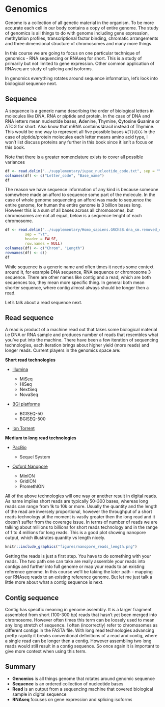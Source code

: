# Genomics

Genome is a collection of all genetic material in the organism. To be more accurate each cell in our body contains a copy of entire genome. The study of genomics is all things to do with genome including gene expression, methylation profiles, transcriptional factor binding, chromatic arrangements and three dimensional structure of chromosomes and many more things.

In this course we are going to focus on one particular technique of genomics - RNA sequencing or RNAseq for short. This is a study of primarily but not limited to gene expression. Other common application of RNAseq are study of splicing and isoforms.

In genomics everything rotates around sequence information, let's look into biological sequence next.

## Sequence

A sequence is a generic name describing the order of biological letters in molecules like DNA, RNA or piptide and protein. In the case of DNA and RNA letters mean nucleotide bases, **A**denine, **T**hymine, **C**ytosine **G**uanine or ATCG for short. Also know that mRNA contains **U**racil instead of Thymine. This would be one way to represent all five possible bases `A[T|U]CG`
In the case of piptide/protein molecules each letter means amino acid type, I won't list discuss proteins any further in this book since it isn't a focus on this book. 

Note that there is a greater nomenclature exists to cover all possible variances

```r
df <- read.delim("../supplementary/iupac_nucleotide_code.txt", sep = "\t", header = FALSE, row.names = NULL)
colnames(df) <- c("Letter_code", "Base_name")
df
```

The reason we have sequence information of any kind is because someone somewhere made an afford to sequence some part of the molecule. In the case of whole genome sequencing an afford was made to sequence the entire genome, for human the entire genome is 3 billion bases long. However this is a sum of all bases across all chromosomes, but chromosomes are not all equal, below is a sequence lenght of each chromosome.

```r
df <- read.delim("../supplementary/Homo_sapiens.GRCh38.dna_sm.removed_contigs.chromSizes",
		 sep = "\t",
		 header = FALSE,
		 row.names = NULL)
colnames(df) <- c("Chrom", "Length")
rownames(df) <- c()
df
```

While sequence is a generic name and often times it needs some context around it, for example DNA sequence, RNA sequence or chromosome 3 sequence. There are other names like contig and a read, which are both sequences too, they mean more specific thing. 
In general both mean shorter sequence, where contig almost always should be longer then a read. 

Let's talk about a read sequence next.

## Read sequence

A read is product of a machine read out that takes some biological material i.e DNA or RNA sample and produces number of reads that resembles what you've put into the machine. There have been a few iteration of sequencing technologies, each iteration brings about higher yield (more reads) and longer reads. Current players in the genomics space are:

**Short read technologies**

- [Illumina](https://www.illumina.com/)

    - MiSeq
    - HiSeq
    - NextSeq
    - NovaSeq

- [BGI platforms](https://www.bgi.com/global/resources/sequencing-platforms/)

    - BGISEQ-50
    - BGISEQ-500

- [Ion Torrent](https://www.thermofisher.com/au/en/home/brands/ion-torrent.html)

**Medium to long read technologies**

- [PacBio](https://www.pacb.com/)

    - Sequel System

- [Oxford Nanopore](https://nanoporetech.com/)

    - MinION
    - GridION
    - PromethION

All of the above technologies will one way or another result in digital reads. As name implies short reads are typically 50-300 bases, whereas long reads can range from 1k to 10k or more. Usually the quantity and the length of the read are inversely proportional, however the throughput of a short reads technology at the moment is vastly greater then the long read and it doesn't suffer from the coverage issue.
In terms of number of reads we are talking about millions to billions for short reads technology and in the range of 1 to 4 millions for long reads. This is a good plot showing nanopore output, which illustrates quantity vs length nicely.

```r
knitr::include_graphics("figures/nanopore_reads_length.png")
```

Getting the reads is just a first step. You have to do something with your reads. The two path one can take are really assemble your reads into contigs and further into full genome or map your reads to an existing reference genome. In this course we'll be taking the later path - mapping our RNAseq reads to an existing reference genome. But let me just talk a little more about what a contig sequence is next.

## Contig sequence

Contig has specific meaning in genome assembly. It is a larger fragment assembled from short (100-300 bp) reads that hasn't yet been merged into chromosome. However often times this term can be loosely used to mean any long stretch of sequence. I often (incorrectly) refer to chromosomes as different contigs in the FASTA file.
With long read technologies advancing pretty rapidly it breaks conventional definitions of a read and contig, where a single read can be longer then a contig. However assembling two long reads would still result in a contig sequence. So once again it is important to give more context when using this term.

## Summary

- **Genomics** is all things genome that rotates around genomic sequence
- **Sequence** is an ordered collection of nucleotide bases
- **Read** is an output from a sequencing machine that covered biological sample in digital sequence
- **RNAseq** focuses on gene expression and splicing isoforms
